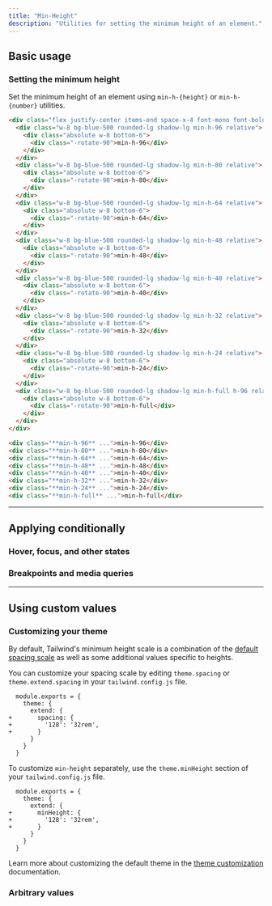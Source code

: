 ```yaml
---
title: "Min-Height"
description: "Utilities for setting the minimum height of an element."
---
```




## Basic usage

### Setting the minimum height

Set the minimum height of an element using `min-h-{height}` or `min-h-{number}` utilities.

```html {{ example: true }}
<div class="flex justify-center items-end space-x-4 font-mono font-bold text-xs text-center text-white whitespace-nowrap">
  <div class="w-8 bg-blue-500 rounded-lg shadow-lg min-h-96 relative">
    <div class="absolute w-8 bottom-6">
      <div class="-rotate-90">min-h-96</div>
    </div>
  </div>
  <div class="w-8 bg-blue-500 rounded-lg shadow-lg min-h-80 relative">
    <div class="absolute w-8 bottom-6">
      <div class="-rotate-90">min-h-80</div>
    </div>
  </div>
  <div class="w-8 bg-blue-500 rounded-lg shadow-lg min-h-64 relative">
    <div class="absolute w-8 bottom-6">
      <div class="-rotate-90">min-h-64</div>
    </div>
  </div>
  <div class="w-8 bg-blue-500 rounded-lg shadow-lg min-h-48 relative">
    <div class="absolute w-8 bottom-6">
      <div class="-rotate-90">min-h-48</div>
    </div>
  </div>
  <div class="w-8 bg-blue-500 rounded-lg shadow-lg min-h-40 relative">
    <div class="absolute w-8 bottom-6">
      <div class="-rotate-90">min-h-40</div>
    </div>
  </div>
  <div class="w-8 bg-blue-500 rounded-lg shadow-lg min-h-32 relative">
    <div class="absolute w-8 bottom-6">
      <div class="-rotate-90">min-h-32</div>
    </div>
  </div>
  <div class="w-8 bg-blue-500 rounded-lg shadow-lg min-h-24 relative">
    <div class="absolute w-8 bottom-6">
      <div class="-rotate-90">min-h-24</div>
    </div>
  </div>
  <div class="w-8 bg-blue-500 rounded-lg shadow-lg min-h-full h-96 relative">
    <div class="absolute w-8 bottom-6">
      <div class="-rotate-90">min-h-full</div>
    </div>
  </div>
</div>
```

```html
<div class="**min-h-96** ...">min-h-96</div>
<div class="**min-h-80** ...">min-h-80</div>
<div class="**min-h-64** ...">min-h-64</div>
<div class="**min-h-48** ...">min-h-48</div>
<div class="**min-h-40** ...">min-h-40</div>
<div class="**min-h-32** ...">min-h-32</div>
<div class="**min-h-24** ...">min-h-24</div>
<div class="**min-h-full** ...">min-h-full</div>
```

---

## <Heading ignore>Applying conditionally</Heading>

### <Heading ignore>Hover, focus, and other states</Heading>

<HoverFocusAndOtherStates defaultClass="h-24 min-h-0" featuredClass="min-h-full" />

### <Heading ignore>Breakpoints and media queries</Heading>

<BreakpointsAndMediaQueries defaultClass="h-24 min-h-0" featuredClass="min-h-full" />

---

## Using custom values

### Customizing your theme

By default, Tailwind's minimum height scale is a combination of the [default spacing scale](/docs/customizing-spacing#default-spacing-scale) as well as some additional values specific to heights.

You can customize your spacing scale by editing `theme.spacing` or `theme.extend.spacing` in your `tailwind.config.js` file.

```diff-js {{ filename: 'tailwind.config.js' }}
  module.exports = {
    theme: {
      extend: {
+       spacing: {
+         '128': '32rem',
+       }
      }
    }
  }
```

To customize `min-height` separately, use the `theme.minHeight` section of your `tailwind.config.js` file.

```diff-js {{ filename: 'tailwind.config.js' }}
  module.exports = {
    theme: {
      extend: {
+       minHeight: {
+         '128': '32rem',
+       }
      }
    }
  }
```
Learn more about customizing the default theme in the [theme customization](/docs/theme#customizing-the-default-theme) documentation.

### Arbitrary values

<ArbitraryValues property="min-height" featuredClass="min-h-[220px]" />

